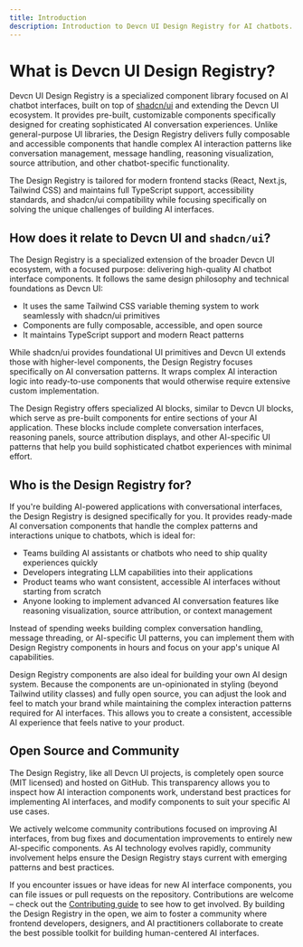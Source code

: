 ```yaml
---
title: Introduction
description: Introduction to Devcn UI Design Registry for AI chatbots.
---
```


# What is Devcn UI Design Registry?

Devcn UI Design Registry is a specialized component library focused on AI chatbot interfaces, built on top of [shadcn/ui](https://ui.shadcn.com/) and extending the Devcn UI ecosystem. It provides pre-built, customizable components specifically designed for creating sophisticated AI conversation experiences. Unlike general-purpose UI libraries, the Design Registry delivers fully composable and accessible components that handle complex AI interaction patterns like conversation management, message handling, reasoning visualization, source attribution, and other chatbot-specific functionality.

The Design Registry is tailored for modern frontend stacks (React, Next.js, Tailwind CSS) and maintains full TypeScript support, accessibility standards, and shadcn/ui compatibility while focusing specifically on solving the unique challenges of building AI interfaces.

## How does it relate to Devcn UI and `shadcn/ui`?

The Design Registry is a specialized extension of the broader Devcn UI ecosystem, with a focused purpose: delivering high-quality AI chatbot interface components. It follows the same design philosophy and technical foundations as Devcn UI:

- It uses the same Tailwind CSS variable theming system to work seamlessly with shadcn/ui primitives
- Components are fully composable, accessible, and open source
- It maintains TypeScript support and modern React patterns

While shadcn/ui provides foundational UI primitives and Devcn UI extends those with higher-level components, the Design Registry focuses specifically on AI conversation patterns. It wraps complex AI interaction logic into ready-to-use components that would otherwise require extensive custom implementation.

The Design Registry offers specialized AI blocks, similar to Devcn UI blocks, which serve as pre-built components for entire sections of your AI application. These blocks include complete conversation interfaces, reasoning panels, source attribution displays, and other AI-specific UI patterns that help you build sophisticated chatbot experiences with minimal effort.

## Who is the Design Registry for?

If you're building AI-powered applications with conversational interfaces, the Design Registry is designed specifically for you. It provides ready-made AI conversation components that handle the complex patterns and interactions unique to chatbots, which is ideal for:

- Teams building AI assistants or chatbots who need to ship quality experiences quickly
- Developers integrating LLM capabilities into their applications
- Product teams who want consistent, accessible AI interfaces without starting from scratch
- Anyone looking to implement advanced AI conversation features like reasoning visualization, source attribution, or context management

Instead of spending weeks building complex conversation handling, message threading, or AI-specific UI patterns, you can implement them with Design Registry components in hours and focus on your app's unique AI capabilities.

Design Registry components are also ideal for building your own AI design system. Because the components are un-opinionated in styling (beyond Tailwind utility classes) and fully open source, you can adjust the look and feel to match your brand while maintaining the complex interaction patterns required for AI interfaces. This allows you to create a consistent, accessible AI experience that feels native to your product.

## Open Source and Community

The Design Registry, like all Devcn UI projects, is completely open source (MIT licensed) and hosted on GitHub. This transparency allows you to inspect how AI interaction components work, understand best practices for implementing AI interfaces, and modify components to suit your specific AI use cases.

We actively welcome community contributions focused on improving AI interfaces, from bug fixes and documentation improvements to entirely new AI-specific components. As AI technology evolves rapidly, community involvement helps ensure the Design Registry stays current with emerging patterns and best practices.

If you encounter issues or have ideas for new AI interface components, you can file issues or pull requests on the repository. Contributions are welcome – check out the [Contributing guide](/docs/contributing) to see how to get involved. By building the Design Registry in the open, we aim to foster a community where frontend developers, designers, and AI practitioners collaborate to create the best possible toolkit for building human-centered AI interfaces.